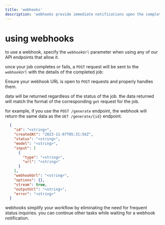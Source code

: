 ```yaml
---
title: 'webhooks'
description: 'webhooks provide immediate notifications upon the completion of video generation.'
---
```


# using webhooks

to use a webhook, specify the `webhookUrl` parameter when using any of our API endpoints that allow it.

once your job completes or fails, a `POST` request will be sent to the `webhookUrl` with the details of the completed job:

<Note>Ensure your webhook URL is open to `POST` requests and properly handles them.</Note>

data will be returned regardless of the status of the job. the data returned will match the format of the corresponding `get` request for the job.

for example, if you use the `POST /generate` endpoint, the webhook will return the same data as the `GET /generate/{id}` endpoint.

```json
  {
    "id": "<string>",
    "createdAt": "2023-11-07T05:31:56Z",
    "status": "<string>",
    "model": "<string>",
    "input": [
      {
        "type": "<string>",
        "url": "<string>"
      }
    ],
    "webhookUrl": "<string>",
    "options": {},
    "stream": true,
    "outputUrl": "<string>",
    "error": "<string>"
  }
```

webhooks simplify your workflow by eliminating the need for frequent status inquiries. you can continue other tasks while waiting for a webhook notification.
